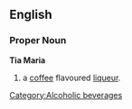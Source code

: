 {{Wikipedia}}
==English==

===Proper Noun===
'''Tia Maria'''
# a [[coffee]] flavoured [[liqueur]].

[[Category:Alcoholic beverages]]